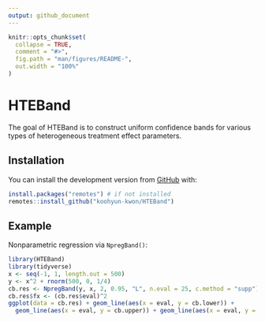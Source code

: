 ```yaml
---
output: github_document
---
```


<!-- README.md is generated from README.Rmd. Please edit that file -->

```r
knitr::opts_chunk$set(
  collapse = TRUE,
  comment = "#>",
  fig.path = "man/figures/README-",
  out.width = "100%"
)
```

# HTEBand

<!-- badges: start -->
<!-- badges: end -->

The goal of HTEBand is to construct uniform confidence bands for various types of heterogeneous treatment effect parameters. 

## Installation

You can install the development version from [GitHub](https://github.com/) with:

``` r
install.packages("remotes") # if not installed
remotes::install_github("koohyun-kwon/HTEBand")
```

## Example

Nonparametric regression via `NpregBand()`:

```r
library(HTEBand)
library(tidyverse)
x <- seq(-1, 1, length.out = 500)
y <- x^2 + rnorm(500, 0, 1/4)
cb.res <- NpregBand(y, x, 2, 0.95, "L", n.eval = 25, c.method = "supp")
cb.res$fx <- (cb.res$eval)^2
ggplot(data = cb.res) + geom_line(aes(x = eval, y = cb.lower)) +
  geom_line(aes(x = eval, y = cb.upper)) + geom_line(aes(x = eval, y = fx), color = "red")
```
